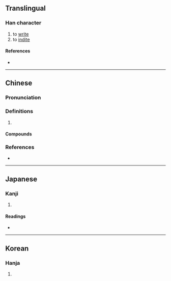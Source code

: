 {{character info/new}}
==Translingual==

===Han character===
{{Han char|rn=85|rad=水|as=05|sn=8|four=34127|canj=ENLS|ids=⿰氵阞}}

# to [[write]]
# to [[indite]]

====References====
* {{Han ref|kx=0616.040|dkj=17283|dj=1009.180|hdz=31576.010|uh=6CD0|ud=27856|bh=CCF8|bd=52472}}

----

==Chinese==
{{zh-forms|alt=氻}}

===Pronunciation===
{{zh-pron
|m=lè
|c=lak6
|mn=lek
|mc=y
|oc=y
|cat=v
}}

===Definitions===
{{zh-hanzi}}

# {{rfdef|zh}}

====Compounds====
{{zh-der|泐達|泐覆|泐此|泐布|手泐|蝕泐}}

===References===
* {{R:twedu|B02056}}

----

==Japanese==

===Kanji===
{{ja-kanji|grade=|rs=水05}}

# {{rfdef|ja|sort=水05}}

====Readings====
* {{ja-readings|on=[[りょく]] (ryoku)|kun=[[ふみ]] (fumi)}}

----

==Korean==

===Hanja===
{{ko-hanja|hangeul=[[륵]]>[[늑]]|eumhun=|rv=reuk>neuk|mr=rŭk>nŭk|y=luk>nuk}}

# {{rfdef|ko|sort=水05}}